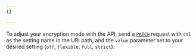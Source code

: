```yaml
---
{}

---
```


To adjust your encryption mode with the API, send a [`PATCH`](/api/operations/zone-settings-edit-single-setting) request with `ssl` as the setting name in the URI path, and the `value` parameter set to your desired setting (`off`, `flexible`, `full`, `strict`).
